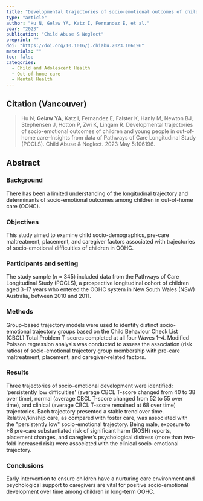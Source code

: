 ```yaml
---
title: "Developmental trajectories of socio-emotional outcomes of children and young people in out-of-home care–Insights from data of Pathways of Care Longitudinal Study (POCLS)"
type: "article"
author: "Hu N, Gelaw YA, Katz I, Fernandez E, et al."
year: "2023"
publication: "Child Abuse & Neglect"
preprint: ""
doi: "https://doi.org/10.1016/j.chiabu.2023.106196"
materials: ""
toc: false
categories:
  - Child and Adolescent Health
  - Out-of-home care
  - Mental Health
---
```


## Citation (Vancouver)

> Hu N, **Gelaw YA**, Katz I, Fernandez E, Falster K, Hanly M, Newton BJ, Stephensen J, Hotton P, Zwi K, Lingam R. Developmental trajectories of socio-emotional outcomes of children and young people in out-of-home care--Insights from data of Pathways of Care Longitudinal Study (POCLS). Child Abuse & Neglect. 2023 May 5:106196.

## Abstract

### Background

There has been a limited understanding of the longitudinal trajectory and determinants of socio-emotional outcomes among children in out-of-home care (OOHC).

### Objectives

This study aimed to examine child socio-demographics, pre-care maltreatment, placement, and caregiver factors associated with trajectories of socio-emotional difficulties of children in OOHC.

### Participants and setting

The study sample (*n* = 345) included data from the Pathways of Care Longitudinal Study (POCLS), a prospective longitudinal cohort of children aged 3--17 years who entered the OOHC system in New South Wales (NSW) Australia, between 2010 and 2011.

### Methods

Group-based trajectory models were used to identify distinct socio-emotional trajectory groups based on the Child Behaviour Check List (CBCL) Total Problem T-scores completed at all four Waves 1--4. Modified Poisson regression analysis was conducted to assess the association (risk ratios) of socio-emotional trajectory group membership with pre-care maltreatment, placement, and caregiver-related factors.

### Results

Three trajectories of socio-emotional development were identified: \'persistently low difficulties\' (average CBCL T-score changed from 40 to 38 over time), normal (average CBCL T-score changed from 52 to 55 over time), and clinical (average CBCL T-score remained at 68 over time) trajectories. Each trajectory presented a stable trend over time. Relative/kinship care, as compared with foster care, was associated with the \"persistently low\" socio-emotional trajectory. Being male, exposure to ≥8 pre-care substantiated risk of significant harm (ROSH) reports, placement changes, and caregiver's psychological distress (more than two-fold increased risk) were associated with the clinical socio-emotional trajectory.

### Conclusions

Early intervention to ensure children have a nurturing care environment and psychological support to caregivers are vital for positive socio-emotional development over time among children in long-term OOHC.

